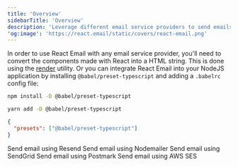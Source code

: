 ```yaml
---
title: 'Overview'
sidebarTitle: 'Overview'
description: 'Leverage different email service providers to send emails using React.'
'og:image': 'https://react.email/static/covers/react-email.png'
---
```


In order to use React Email with any email service provider, you'll need to convert the components made with React into a HTML string. This is done using the [render](/utilities/render) utility. Or you can integrate React Email into your NodeJS application by installing `@babel/preset-typescript` and adding a `.babelrc` config file:

<CodeGroup>

```sh npm
npm install -D @babel/preset-typescript
```

```sh yarn
yarn add -D @babel/preset-typescript
```

</CodeGroup>

```json .babelrc
{
  "presets": ["@babel/preset-typescript"]
}
```

<CardGroup>
  <Card title="Resend" href="/integrations/resend">
    Send email using Resend
  </Card>
  <Card title="Nodemailer" href="/integrations/nodemailer">
    Send email using Nodemailer
  </Card>
  <Card title="SendGrid" href="/integrations/sendgrid">
    Send email using SendGrid
  </Card>
  <Card title="Postmark" href="/integrations/postmark">
    Send email using Postmark
  </Card>
  <Card title="AWS SES" href="/integrations/aws-ses">
    Send email using AWS SES
  </Card>
</CardGroup>
